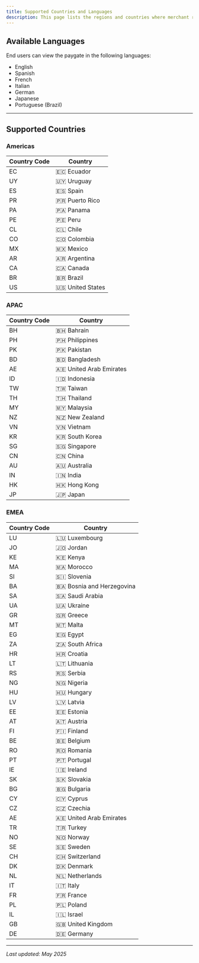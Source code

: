 ```yaml
---
title: Supported Countries and Languages
description: This page lists the regions and countries where merchant registration is currently supported. Additionally, it details the languages that the paygate supports.
---
```


## Available Languages

End users can view the paygate in the following languages:

* English
* Spanish
* French
* Italian
* German
* Japanese
* Portuguese (Brazil)

---

## Supported Countries

### Americas

| Country Code | Country            |
| ------------ | ------------------ |
| EC           | 🇪🇨 Ecuador       |
| UY           | 🇺🇾 Uruguay       |
| ES           | 🇪🇸 Spain         |
| PR           | 🇵🇷 Puerto Rico   |
| PA           | 🇵🇦 Panama        |
| PE           | 🇵🇪 Peru          |
| CL           | 🇨🇱 Chile         |
| CO           | 🇨🇴 Colombia      |
| MX           | 🇲🇽 Mexico        |
| AR           | 🇦🇷 Argentina     |
| CA           | 🇨🇦 Canada        |
| BR           | 🇧🇷 Brazil        |
| US           | 🇺🇸 United States |


### APAC


| Country Code | Country                   |
| ------------ | ------------------------- |
| BH           | 🇧🇭 Bahrain              |
| PH           | 🇵🇭 Philippines          |
| PK           | 🇵🇰 Pakistan             |
| BD           | 🇧🇩 Bangladesh           |
| AE           | 🇦🇪 United Arab Emirates |
| ID           | 🇮🇩 Indonesia            |
| TW           | 🇹🇼 Taiwan               |
| TH           | 🇹🇭 Thailand             |
| MY           | 🇲🇾 Malaysia             |
| NZ           | 🇳🇿 New Zealand          |
| VN           | 🇻🇳 Vietnam              |
| KR           | 🇰🇷 South Korea          |
| SG           | 🇸🇬 Singapore            |
| CN           | 🇨🇳 China                |
| AU           | 🇦🇺 Australia            |
| IN           | 🇮🇳 India                |
| HK           | 🇭🇰 Hong Kong            |
| JP           | 🇯🇵 Japan                |


### EMEA


| Country Code | Country                     |
| ------------ | --------------------------- |
| LU           | 🇱🇺 Luxembourg             |
| JO           | 🇯🇴 Jordan                 |
| KE           | 🇰🇪 Kenya                  |
| MA           | 🇲🇦 Morocco                |
| SI           | 🇸🇮 Slovenia               |
| BA           | 🇧🇦 Bosnia and Herzegovina |
| SA           | 🇸🇦 Saudi Arabia           |
| UA           | 🇺🇦 Ukraine                |
| GR           | 🇬🇷 Greece                 |
| MT           | 🇲🇹 Malta                  |
| EG           | 🇪🇬 Egypt                  |
| ZA           | 🇿🇦 South Africa           |
| HR           | 🇭🇷 Croatia                |
| LT           | 🇱🇹 Lithuania              |
| RS           | 🇷🇸 Serbia                 |
| NG           | 🇳🇬 Nigeria                |
| HU           | 🇭🇺 Hungary                |
| LV           | 🇱🇻 Latvia                 |
| EE           | 🇪🇪 Estonia                |
| AT           | 🇦🇹 Austria                |
| FI           | 🇫🇮 Finland                |
| BE           | 🇧🇪 Belgium                |
| RO           | 🇷🇴 Romania                |
| PT           | 🇵🇹 Portugal               |
| IE           | 🇮🇪 Ireland                |
| SK           | 🇸🇰 Slovakia               |
| BG           | 🇧🇬 Bulgaria               |
| CY           | 🇨🇾 Cyprus                 |
| CZ           | 🇨🇿 Czechia                |
| AE           | 🇦🇪 United Arab Emirates   |
| TR           | 🇹🇷 Turkey                 |
| NO           | 🇳🇴 Norway                 |
| SE           | 🇸🇪 Sweden                 |
| CH           | 🇨🇭 Switzerland            |
| DK           | 🇩🇰 Denmark                |
| NL           | 🇳🇱 Netherlands            |
| IT           | 🇮🇹 Italy                  |
| FR           | 🇫🇷 France                 |
| PL           | 🇵🇱 Poland                 |
| IL           | 🇮🇱 Israel                 |
| GB           | 🇬🇧 United Kingdom         |
| DE           | 🇩🇪 Germany                |


---

*Last updated: May 2025*



